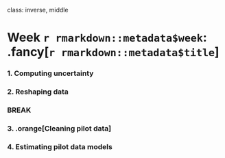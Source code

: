 
class: inverse, middle

# Week `r rmarkdown::metadata$week`: .fancy[`r rmarkdown::metadata$title`]

### 1. Computing uncertainty
### 2. Reshaping data

### BREAK

### 3. .orange[Cleaning pilot data]
### 4. Estimating pilot data models
